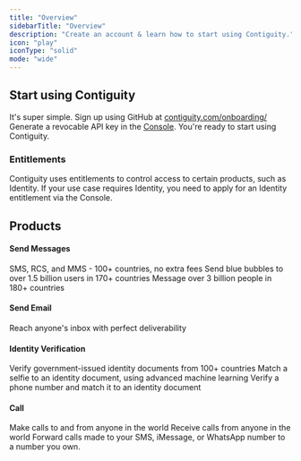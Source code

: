 ```yaml
---
title: "Overview"
sidebarTitle: "Overview"
description: "Create an account & learn how to start using Contiguity."
icon: "play"
iconType: "solid"
mode: "wide"
---
```


## Start using Contiguity
It's super simple.
<Steps>
    <Step title="Create an account" icon="user"
    >
        Sign up using GitHub at [contiguity.com/onboarding/](https://contiguity.com/onboarding)
    </Step>
    <Step title="Generate an API key" icon="key"
    >
        Generate a revocable API key in the [Console](https://console.contiguity.com).
    </Step>
    <Step title="All set!" icon="party-horn"
    >
        You're ready to start using Contiguity.
    </Step>
</Steps>

### Entitlements
Contiguity uses entitlements to control access to certain products, such as Identity. If your use case requires Identity, you need to apply for an <span className="bg-gradient-to-r from-violet-500 to-pink-500 bg-clip-text text-transparent font-medium">Identity</span> entitlement via the Console.

## Products
#### Send Messages
<CardGroup cols={3}>
<Card title="Text" icon="message-sms" href="/getting-started/text">
    SMS, RCS, and MMS - 100+ countries, no extra fees
</Card>
<Card title="iMessage" icon="apple" href="/getting-started/imessage">
    Send blue bubbles to over 1.5 billion users in 170+ countries
</Card>
<Card title="WhatsApp" icon="whatsapp" href="/getting-started/whatsapp">
    Message over 3 billion people in 180+ countries
</Card>
</CardGroup>

#### Send Email
<CardGroup cols={3}>
<Card title="Email" icon="envelope" href="/getting-started/email">
    Reach anyone's inbox with perfect deliverability
</Card>
</CardGroup>

#### Identity Verification
<CardGroup cols={3}>
<Card title="Document Verification" icon="id-card" href="/getting-started/identity">
    Verify government-issued identity documents from 100+ countries
</Card>
<Card title="Selfie Verification" icon="face-viewfinder" href="/getting-started/identity">
    Match a selfie to an identity document, using advanced machine learning
</Card>
<Card title="Phone Verification" icon="phone" href="/getting-started/identity">
    Verify a phone number and match it to an identity document
</Card>
</CardGroup>

#### Call
<CardGroup cols={3}>
<Card title="Make Calls (Coming Soon)" icon="phone-plus">
    Make calls to and from anyone in the world
</Card>
<Card title="Receive Calls (Coming Soon)" icon="phone-volume">
    Receive calls from anyone in the world
</Card>
<Card title="Call Forwarding" icon="share-from-square">
    Forward calls made to your SMS, iMessage, or WhatsApp number to a number you own.
</Card>
</CardGroup>



<Deletecrumb />


<Snippet />